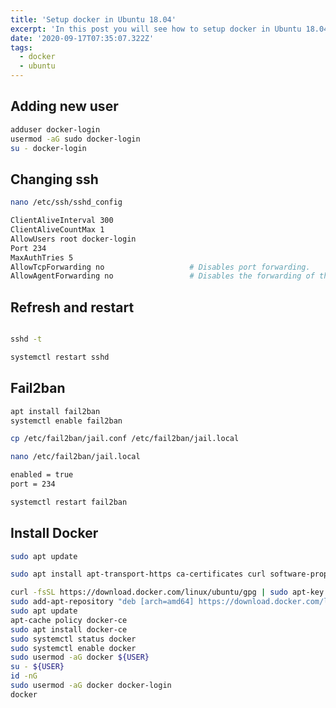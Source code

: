 ```yaml
---
title: 'Setup docker in Ubuntu 18.04'
excerpt: 'In this post you will see how to setup docker in Ubuntu 18.04. We will also change the default ssh port and install fail2ban.'
date: '2020-09-17T07:35:07.322Z'
tags:
  - docker
  - ubuntu
---
```


<YoutubeVideo videoId={props.videoId} />

<TOCInline toc={props.toc} asDisclosure />

## Adding new user

```bash
adduser docker-login
usermod -aG sudo docker-login
su - docker-login
```

## Changing ssh

```bash
nano /etc/ssh/sshd_config

ClientAliveInterval 300
ClientAliveCountMax 1
AllowUsers root docker-login
Port 234
MaxAuthTries 5
AllowTcpForwarding no                   # Disables port forwarding.
AllowAgentForwarding no                 # Disables the forwarding of the SSH login.
```

## Refresh and restart

```bash

sshd -t

systemctl restart sshd
```

## Fail2ban

```bash
apt install fail2ban
systemctl enable fail2ban

cp /etc/fail2ban/jail.conf /etc/fail2ban/jail.local

nano /etc/fail2ban/jail.local

enabled = true
port = 234

systemctl restart fail2ban
```

## Install Docker

```bash
sudo apt update

sudo apt install apt-transport-https ca-certificates curl software-properties-common

curl -fsSL https://download.docker.com/linux/ubuntu/gpg | sudo apt-key add -
sudo add-apt-repository "deb [arch=amd64] https://download.docker.com/linux/ubuntu bionic stable"
sudo apt update
apt-cache policy docker-ce
sudo apt install docker-ce
sudo systemctl status docker
sudo systemctl enable docker
sudo usermod -aG docker ${USER}
su - ${USER}
id -nG
sudo usermod -aG docker docker-login
docker
```
